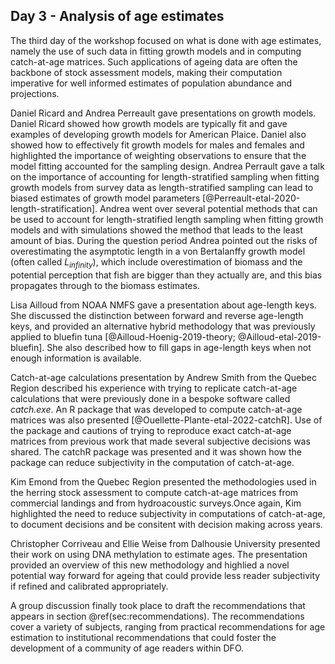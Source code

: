 ## Day 3 - Analysis of age estimates {#sec:day3}

The third day of the workshop focused on what is done with age estimates, namely the use of such data in fitting growth models and in computing catch-at-age matrices. Such applications of ageing data are often the backbone of stock assessment models, making their computation imperative for well informed estimates of population abundance and projections.

Daniel Ricard and Andrea Perreault gave presentations on growth models. Daniel Ricard showed how growth models are typically fit and gave examples of developing growth models for American Plaice. Daniel also showed how to effectively fit growth models for males and females and highlighted the importance of weighting observations to ensure that the model fitting accounted for the sampling design. Andrea Perrault gave a talk on the importance of accounting for length-stratified sampling when fitting growth models from survey data as length-stratified sampling can lead to biased estimates of growth model parameters [@Perreault-etal-2020-length-stratification]. Andrea went over several potential methods that can be used to account for length-stratified length sampling when fitting growth models and with simulations showed the method that leads to the least amount of bias. During the question period Andrea pointed out the risks of overestimating the asymptotic length in a von Bertalanffy growth model (often called $L_{infinity}$), which include overestimation of biomass and the potential perception that fish are bigger than they actually are, and this bias propagates through to the biomass estimates.

Lisa Ailloud from NOAA NMFS gave a presentation about age-length keys. She discussed the distinction between forward and reverse age-length keys, and provided an alternative hybrid methodology that was previously applied to bluefin tuna [@Ailloud-Hoenig-2019-theory; @Ailloud-etal-2019-bluefin]. She also described how to fill gaps in age-length keys when not enough information is available. 

Catch-at-age calculations presentation by Andrew Smith from the Quebec Region described his experience with trying to replicate catch-at-age calculations that were previously done in a bespoke software called *catch.exe*. An R package that was developed to compute catch-at-age matrices was also presented [@Ouellette-Plante-etal-2022-catchR]. Use of the package and cautions of trying to reproduce exact catch-at-age matrices from previous work that made several subjective decisions was shared. The catchR package was presented and it was shown how the package can reduce subjectivity in the computation of catch-at-age. 

Kim Emond from the Quebec Region presented the methodologies used in the herring stock assessment to compute catch-at-age matrices from commercial landings and from hydroacoustic surveys.Once again, Kim highlighted the need to reduce subjectivity in computations of catch-at-age, to document decisions and be consitent with decision making across years. 

Christopher Corriveau and Ellie Weise from Dalhousie University presented their work on using DNA methylation to estimate ages. The presentation provided an overview of this new methodology and highlied a novel potential way forward for ageing that could provide less reader subjectivity if refined and calibrated appropriately.

A group discussion finally took place to draft the recommendations that appears in section \@ref(sec:recommendations). The recommendations cover a variety of subjects, ranging from practical recommendations for age estimation to institutional recommendations that could foster the development of a community of age readers within DFO. 
